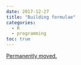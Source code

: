 ```yaml
---
date: 2017-12-27
title: "Building formulae"
categories:
  - R
  - programming
toc: true
---
```


[Permanently moved.](../../posts/2017-12-27-build_formulae.qmd)

